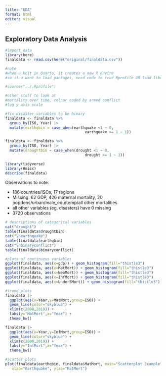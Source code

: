 ```yaml
---
title: "EDA"
format: html
editor: visual
---
```


## Exploratory Data Analysis

```r
#import data
library(here)
finaldata <- read.csv(here("original/finaldata.csv"))

#note
#when u knit in Quarto, it creates a new R enviro
#so if u want to load packages, need code to read Rprofile OR load libraries independently in Quarto

#source("../.Rprofile")

#other stuff to look at
#mortality over time, colour coded by armed conflict
#log y axis scale
```

```r
#fix disaster variables to be binary
finaldata <- finaldata %>%
  group_by(ISO, Year) |>
  mutate(earthqbin = case_when(earthquake <1 ~ 0,
                                    earthquake >= 1 ~ 1))

finaldata <- finaldata %>%
  group_by(ISO, Year) |>
  mutate(droughtbin = case_when(drought <1 ~ 0,
                                    drought >= 1 ~ 1))
```

```r
library(tidyverse)
library(Hmisc)
describe(finaldata)
```

Observations to note:

-   186 countries/ISOs, 17 regions
-   Missing: 62 GDP, 426 maternal mortality, 20 popdens/urban/male_edu/temp/all other mortalities
-   all other variables (eg. disasters) have 0 missing
-   3720 observations

```r
# descriptions of categorical variables
cat("drought")
table(finaldata$droughtbin)
cat("\nearthquake")
table(finaldata$earthqbin)
cat("\nbinaryconflict")
table(finaldata$binaryconflict)
```

```r
#plots of continuous variables
ggplot(finaldata, aes(x=gdp)) + geom_histogram(fill="thistle3")
ggplot(finaldata, aes(x=MatMort)) + geom_histogram(fill="thistle3")
ggplot(finaldata, aes(x=NeoMort)) + geom_histogram(fill="thistle3")
ggplot(finaldata, aes(x=InfMort)) + geom_histogram(fill="thistle3")
ggplot(finaldata, aes(x=Under5Mort)) + geom_histogram(fill="thistle3")
```

```r
#trend plots
finaldata |>
  ggplot(aes(x=Year,y=MatMort,group=ISO)) +
  geom_line(color="skyblue") +
  xlim(c(2000,2019)) +
  labs(y="MatMort",x="Year") +
  theme_bw()

finaldata |>
  ggplot(aes(x=Year,y=InfMort,group=ISO)) +
  geom_line(color="skyblue") +
  xlim(c(2000,2019)) +
  labs(y="InfMort",x="Year") +
  theme_bw()
```

```r
#scatter plots
plot(finaldata$earthqbin, finaldata$MatMort, main="Scatterplot Example",
   xlab="Earthquake", ylab="MatMort")
```
